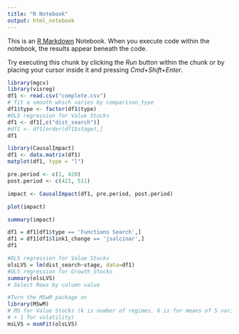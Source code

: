 ```yaml
---
title: "R Notebook"
output: html_notebook
---
```


This is an [R Markdown](http://rmarkdown.rstudio.com) Notebook. When you execute code within the notebook, the results appear beneath the code. 

Try executing this chunk by clicking the *Run* button within the chunk or by placing your cursor inside it and pressing *Cmd+Shift+Enter*. 

```r
library(mgcv)
library(visreg)
df1 <- read.csv("complete.csv")
# fit a smooth which varies by comparison_type
df1$type <- factor(df1$type)
#OLS regression for Value Stocks
df1 <- df1[,c("dist_search")]
#df1 <- df1[order(df1$stage),]
df1
```

```r
library(CausalImpact)
df1 <- data.matrix(df1)
matplot(df1, type = "l")
```

```r
pre.period <- c(1, 420)
post.period <- c(421, 511)
```

```r
impact <- CausalImpact(df1, pre.period, post.period)
```

```r
plot(impact)
```
```r
summary(impact)
```



```r
df1 = df1[df1$type == 'Functions Search',]
df1 = df1[df1$link1_change == 'jsalcinar',]
df1
```

```r
#OLS regression for Value Stocks
olsLVS = lm(dist_search~stage, data=df1)
#OLS regression for Growth Stocks
summary(olsLVS)
# Select Rows by column value

```

```r
#Turn the MSwM package on
library(MSwM)
# MS for Value Stocks (k is number of regimes, 6 is for means of 5 variables
# + 1 for volatility)
msLVS = msmFit(olsLVS)
```

